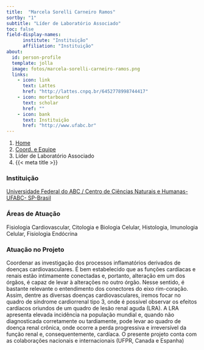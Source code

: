 ```yaml
---
title:  "Marcela Sorelli Carneiro Ramos"
sortby: "1"
subtitle: "Líder de Laboratório Associado"
toc: false
field-display-names:
      institute: "Instituição"
      affiliation: "Instituição"
about:
  id: person-profile
  template: jolla
  image: fotos/marcela-sorelli-carneiro-ramos.png
  links:
    - icon: link
      text: Lattes
      href: "http://lattes.cnpq.br/6452778998744417"
    - icon: mortarboard
      text: scholar
      href: ""
    - icon: bank
      text: Instituição
      href: "http://www.ufabc.br"
---
```


```{=html}
<nav aria-label="breadcrumb">
  <ol class="breadcrumb">
    <li class="breadcrumb-item"><a href="../../index.html">Home</a></li>
    <li class="breadcrumb-item"><a href="../coord-equipe.html">Coord. e Equipe</a></li>
    <li class="breadcrumb-item active">Líder de Laboratório Associado</li>
    <li class="breadcrumb-item active" aria-current="page">{{< meta title >}}</li>
  </ol>
</nav>
```
:::{#person-profile}
:::

### Instituição

[Universidade Federal do ABC / Centro de Ciências Naturais e Humanas-UFABC- SP-Brasil](http://www.ufabc.br)

### Áreas de Atuação

Fisiologia Cardiovascular, Citologia e Biologia Celular, Histologia, Imunologia Celular, Fisiologia Endócrina

### Atuação no Projeto

Coordenar as investigação dos processos inflamatórios derivados de doenças cardiovasculares. É bem estabelecido que as funções cardíacas e renais estão intimamente conectadas e, portanto, alteração em um dos órgãos, é capaz de levar à alterações no outro órgão. Nesse sentido, é bastante relevante o entendimento dos conectores do eixo rim-coração. Assim, dentre as diversas doenças cardiovasculares, iremos focar no quadro de síndrome cardiorrenal tipo 3, onde é possível observar os efeitos cardíacos oriundos de um quadro de lesão renal aguda (LRA). A LRA apresenta elevada incidência na população mundial e, quando não diagnosticada corretamente ou tardiamente, pode levar ao quadro de doença renal crônica, onde ocorre a perda progressiva e irreversível da função renal e, consequentemente, cardíaca. O presente projeto conta com as colaborações nacionais e internacionais (UFPR, Canada e Espanha)
